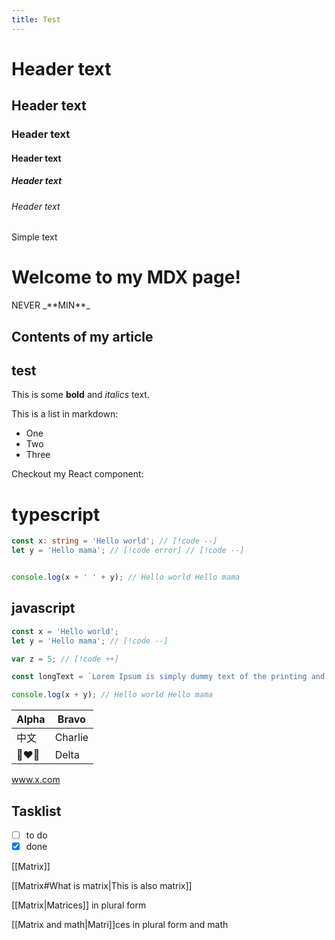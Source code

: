 ```yaml
---
title: Test
---
```


# Header text
## Header text
### Header text
#### Header text
##### Header text
###### Header text
Simple text

# Welcome to my MDX page!
<p className={'opop'}>NEVER _**MIN**_</p>

## Contents of my article

## test

This is some **bold** and _italics_ text.

This is a list in markdown:

+ One
+ Two
+ Three

Checkout my React component:

# typescript

```ts /Hello/1,2
const x: string = 'Hello world'; // [!code --]
let y = 'Hello mama'; // [!code error] // [!code --]


console.log(x + ' ' + y); // Hello world Hello mama
```

## javascript

```js showLineNumbers{97} {1}
const x = 'Hello world';
let y = 'Hello mama'; // [!code --]

var z = 5; // [!code ++]

const longText = `Lorem Ipsum is simply dummy text of the printing and typesetting industry. Lorem Ipsum has been the industry's standard dummy text ever since the 1500s, when an unknown printer took a galley of type and scrambled it to make a type specimen book. It has survived not only five centuries, but also the leap into electronic typesetting, remaining essentially unchanged. It was popularised in the 1960s with the release of Letraset sheets containing Lorem Ipsum passages, and more recently with desktop publishing software like Aldus PageMaker including versions of Lorem Ipsum`

console.log(x + y); // Hello world Hello mama
```

| Alpha    | Bravo   |
|----------|---------|
| 中文       | Charlie |
| 👩‍❤️‍👩 | Delta   |


www.x.com

## Tasklist

* [ ] to do
* [x] done

[[Matrix]]

[[Matrix#What is matrix|This is also matrix]]

[[Matrix|Matrices]] in plural form

[[Matrix and math|Matri]]ces in plural form and math